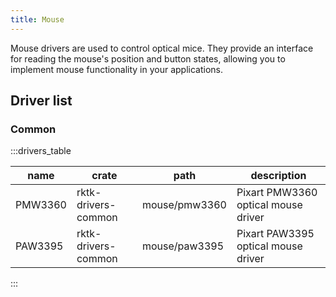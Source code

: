 ```yaml
---
title: Mouse
---
```


Mouse drivers are used to control optical mice. They provide an interface for reading the mouse's position and button states, allowing you to implement mouse functionality in your applications.

## Driver list

### Common

:::drivers_table

| name    | crate               | path          | description                         |
| ------- | ------------------- | ------------- | ----------------------------------- |
| PMW3360 | rktk-drivers-common | mouse/pmw3360 | Pixart PMW3360 optical mouse driver |
| PAW3395 | rktk-drivers-common | mouse/paw3395 | Pixart PAW3395 optical mouse driver |

:::
